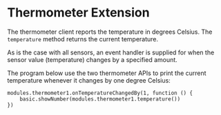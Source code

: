 # Thermometer Extension

The thermometer client reports the temperature in degrees Celsius. 
The `temperature` method returns the current temperature. 

As is the case with all sensors, an event handler is supplied for when
the sensor value (temperature) changes by a specified amount.

The program below use the two thermometer APIs to print 
the current temperature whenever it changes by one degree Celsius:

```blocks
modules.thermometer1.onTemperatureChangedBy(1, function () {
    basic.showNumber(modules.thermometer1.temperature())
})

```
